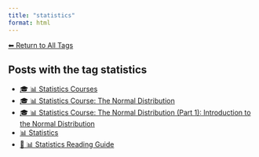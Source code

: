 ```yaml
---
title: "statistics"
format: html
---
```


[⬅ Return to All Tags](../tags.qmd)

## Posts with the tag **statistics**

- [🎓 📊 Statistics Courses](/posts/courses/statistics/index.html)
- [🎓 📊 Statistics Course: The Normal Distribution](/posts/courses/statistics/normal_distribution/index.html)
- [🎓 📊 Statistics Course: The Normal Distribution (Part 1): Introduction to the Normal Distribution](/posts/courses/statistics/normal_distribution/part-1/normal-distribution.html)
- [📊 Statistics](/posts/statistics/index.html)
- [🧭 📊 Statistics Reading Guide](/posts/statistics/statistics-guide.html)
